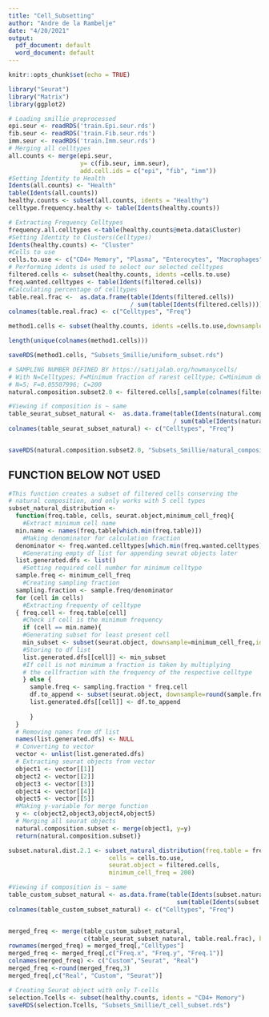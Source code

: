 ```yaml
---
title: "Cell_Subsetting"
author: "Andre de la Rambelje"
date: "4/20/2021"
output:
  pdf_document: default
  word_document: default
---
```


```r
knitr::opts_chunk$set(echo = TRUE)
```

```r
library("Seurat")
library("Matrix")
library(ggplot2)
```

```r
# Loading smillie preprocessed
epi.seur <- readRDS('train.Epi.seur.rds')
fib.seur <- readRDS('train.Fib.seur.rds')
imm.seur <- readRDS('train.Imm.seur.rds')
# Merging all celltypes
all.counts <- merge(epi.seur, 
                    y= c(fib.seur, imm.seur),
                    add.cell.ids = c("epi", "fib", "imm"))
#Setting Identity to Health
Idents(all.counts) <- "Health"
table(Idents(all.counts))
healthy.counts <- subset(all.counts, idents = "Healthy")
celltype.frequency.healthy <- table(Idents(healthy.counts))

```

```r
# Extracting Frequency Celltypes
frequency.all.celltypes <-table(healthy.counts@meta.data$Cluster)
#Setting Identity to Clusters(Celltypes)
Idents(healthy.counts) <- "Cluster"
#Cells to use
cells.to.use <- c("CD4+ Memory", "Plasma", "Enterocytes", "Macrophages", "WNT2B+ Fos-hi")
# Performing idents is used to select our selected celltypes
filtered.cells <- subset(healthy.counts, idents =cells.to.use)
freq.wanted.celltypes <- table(Idents(filtered.cells))
#Calculating percentage of celltypes
table.real.frac <-  as.data.frame(table(Idents(filtered.cells))
                                  / sum(table(Idents(filtered.cells))))
colnames(table.real.frac) <- c("Celltypes", "Freq")

```

```r
method1.cells <- subset(healthy.counts, idents =cells.to.use,downsample=1000)

length(unique(colnames(method1.cells)))

saveRDS(method1.cells, "Subsets_Smillie/uniform_subset.rds")

```


```r

# SAMPLING NUMBER DEFINED BY https://satijalab.org/howmanycells/
# With N=Celltypes; F=Minimum fraction of rarest celltype; C=Minimum desired cells per type
# N=5; F=0.05507996; C=200 
natural.composition.subset2.0 <- filtered.cells[,sample(colnames(filtered.cells), size = 3632)]

#Viewing if composition is ~ same
table_seurat_subset_natural <-  as.data.frame(table(Idents(natural.composition.subset2.0))
                                              / sum(table(Idents(natural.composition.subset2.0))))
colnames(table_seurat_subset_natural) <- c("Celltypes", "Freq")


saveRDS(natural.composition.subset2.0, "Subsets_Smillie/natural_composition_subset.rds")
```
## FUNCTION BELOW NOT USED
```r

#This function creates a subset of filtered cells conserving the 
# natural composition, and only works with 5 cell types
subset_natural_distribution <- 
  function(freq.table, cells, seurat.object,minimum_cell_freq){
    #Extract minimum cell name
  min.name <- names(freq.table[which.min(freq.table)])
    #Making denominator for calculation fraction
  denominator <- freq.wanted.celltypes[which.min(freq.wanted.celltypes)][[1]]
    #Generating empty df list for appending seurat objects later
  list.generated.dfs <- list()
    #Setting required cell number for minimum celltype
  sample.freq <- minimum_cell_freq
    #Creating sampling fraction
  sampling.fraction <- sample.freq/denominator
  for (cell in cells)
    #Extracting frequenty of celltype
  { freq.cell <- freq.table[cell]
    #Check if cell is the minimum frequency
    if (cell == min.name){
    #Generating subset for least present cell  
    min_subset <- subset(seurat.object, downsample=minimum_cell_freq,idents=cell)
    #Storing to df list
    list.generated.dfs[[cell]] <- min_subset
    #If cell is not minimum a fraction is taken by multiplying 
    # the cellfraction with the frequency of the respective celltype
    } else { 
      sample.freq <- sampling.fraction * freq.cell
      df.to_append <- subset(seurat.object, downsample=round(sample.freq),idents=cell)
      list.generated.dfs[[cell]] <- df.to_append
      
      }
  }
  # Removing names from df list
  names(list.generated.dfs) <- NULL
  # Converting to vector
  vector <- unlist(list.generated.dfs)
  # Extracting seurat objects from vector
  object1 <- vector[[1]]
  object2 <- vector[[2]]
  object3 <- vector[[3]]
  object4 <- vector[[4]]
  object5 <- vector[[5]]
  #Making y-variable for merge function
  y <- c(object2,object3,object4,object5)
  # Merging all seurat objects
  natural.composition.subset <- merge(object1, y=y)
  return(natural.composition.subset)}

subset.natural.dist.2.1 <- subset_natural_distribution(freq.table = freq.wanted.celltypes, 
                            cells = cells.to.use, 
                            seurat.object = filtered.cells, 
                            minimum_cell_freq = 200)

#Viewing if composition is ~ same
table_custom_subset_natural <- as.data.frame(table(Idents(subset.natural.dist.2.1))/ 
                                               sum(table(Idents(subset.natural.dist.2.1))))
colnames(table_custom_subset_natural) <- c("Celltypes", "Freq")


merged_freq <- merge(table_custom_subset_natural, 
                     c(table_seurat_subset_natural, table.real.frac), by="Celltypes")
rownames(merged_freq) = merged_freq[,"Celltypes"]
merged_freq <- merged_freq[,c("Freq.x", "Freq.y", "Freq.1")]
colnames(merged_freq) <- c("Custom","Seurat", "Real")
merged_freq <-round(merged_freq,3)
merged_freq[,c("Real", "Custom", "Seurat")]
```

```r

# Creating Seurat object with only T-cells
selection.Tcells <- subset(healthy.counts, idents = "CD4+ Memory")
saveRDS(selection.Tcells, "Subsets_Smillie/t_cell_subset.rds")

```


